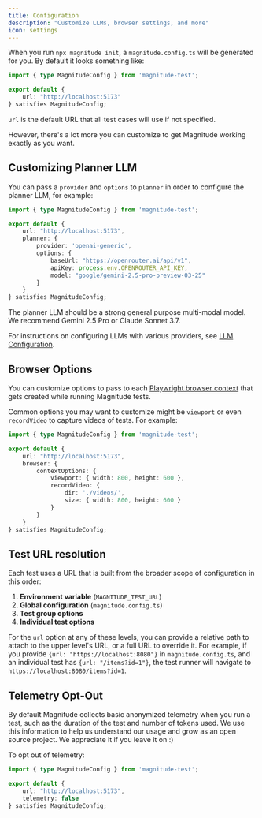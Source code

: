 ```yaml
---
title: Configuration
description: "Customize LLMs, browser settings, and more"
icon: settings
---
```


When you run `npx magnitude init`, a `magnitude.config.ts` will be generated for you. By default it looks something like:

```typescript
import { type MagnitudeConfig } from 'magnitude-test';

export default {
    url: "http://localhost:5173"
} satisfies MagnitudeConfig;
```

`url` is the default URL that all test cases will use if not specified.

However, there's a lot more you can customize to get Magnitude working exactly as you want.

## Customizing Planner LLM

You can pass a `provider` and `options` to `planner` in order to configure the planner LLM, for example:

```typescript
import { type MagnitudeConfig } from 'magnitude-test';

export default {
    url: "http://localhost:5173",
    planner: {
        provider: 'openai-generic',
        options: {
            baseUrl: "https://openrouter.ai/api/v1",
            apiKey: process.env.OPENROUTER_API_KEY,
            model: "google/gemini-2.5-pro-preview-03-25"
        }
    }
} satisfies MagnitudeConfig;
```

The planner LLM should be a strong general purpose multi-modal model. We recommend Gemini 2.5 Pro or Claude Sonnet 3.7.

For instructions on configuring LLMs with various providers, see [LLM Configuration](/reference/llm-configuration).

## Browser Options

You can customize options to pass to each [Playwright browser context](https://playwright.dev/docs/api/class-browser#browser-new-context) that gets created while running Magnitude tests.

Common options you may want to customize might be `viewport` or even `recordVideo` to capture videos of tests. For example:

```typescript
import { type MagnitudeConfig } from 'magnitude-test';

export default {
    url: "http://localhost:5173",
    browser: {
        contextOptions: {
            viewport: { width: 800, height: 600 },
            recordVideo: {
                dir: './videos/',
                size: { width: 800, height: 600 }
            }
        }
    }
} satisfies MagnitudeConfig;
```

## Test URL resolution

Each test uses a URL that is built from the broader scope of configuration in this order:

1. **Environment variable** (`MAGNITUDE_TEST_URL`)
2. **Global configuration** (`magnitude.config.ts`)
3. **Test group options**
4. **Individual test options**

For the `url` option at any of these levels, you can provide a relative path to attach to the upper level's URL, or a full URL to override it.
For example, if you provide `{url: "https://localhost:8080"}` in `magnitude.config.ts`, and an individual test has `{url: "/items?id=1"}`, the test runner will navigate to `https://localhost:8080/items?id=1`.

## Telemetry Opt-Out

By default Magnitude collects basic anonymized telemetry when you run a test, such as the duration of the test and number of tokens used.
We use this information to help us understand our usage and grow as an open source project. We appreciate it if you leave it on :)

To opt out of telemetry:

```typescript
import { type MagnitudeConfig } from 'magnitude-test';

export default {
    url: "http://localhost:5173",
    telemetry: false
} satisfies MagnitudeConfig;
```
